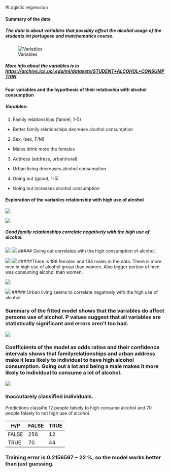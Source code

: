 #Logistic regression


#### Summary of the data
##### The data is about variables that possibly affect the alcohol usage of the students int portugese and matchematics course.


![Variables](alc_variables.png)

##### More info about the variables is in <https://archive.ics.uci.edu/ml/datasets/STUDENT+ALCOHOL+CONSUMPTION>


#### Four variables and the hypothesis of their relatioship with alcohol consumption

##### Variables:

1. Family relationships (famrel, 1-5)
  - Better family relationships decrease alcohol consumption
  
2. Sex, (sex, F/M)
  - Males drink more tha females
  
3. Address (address, urban/rural)
  - Urban living decreases alcohol consumption
  
4. Going out (goout, 1-5)
  - Going out increases alcohol consumption
  

#### Exploration of the variables relationship with high use of alcohol

![](famrel_hu.png)

![](summaryhf.png)

##### Good family relationships correlate negatively with the high use of alcohol. 


![](goac.png)
![](summaryhg.png)
##### Going out correlates with the high consumption of alcohol.

![](svady.png)
![](summaryhs.png)
#####There is 198 females and 184 males in the data.  There is more men in high use of alcohol group than women. Also bigger portion of men was consuming alcohol than women. 

![](abau.png)

![](summaryha.png)
##### Urban living seems to correlate negatively with the high use of alcohol. 



### Summary of the fitted model shows that the variables do affect persons use of alcohol. P values suggest that all variables are statistically significant and errors aren't too bad.

![](ci.png)

### Coefficients of the model as odds ratios and their confidence intervals shows that familyrelationships and urban address make it less likely to individual to have high alcohol consumption. Going out a lot and being a male makes it more likely to individual to consume a lot of alcohol.
![](or.png)


      
### Inaccutarely classified individuals. 
Predictions classifie 12 people falsely to high consume alcohol and 70 people falsely to not high use of alcohol.


| H/P    | FALSE  | TRUE  |       
| ------ | ------ | ----- |
| FALSE  | 256    |    12 |       
| TRUE   | 70     |    44 | 

### Training error is 0.2156597 ~ 22 %, so the model works better than just guessing.